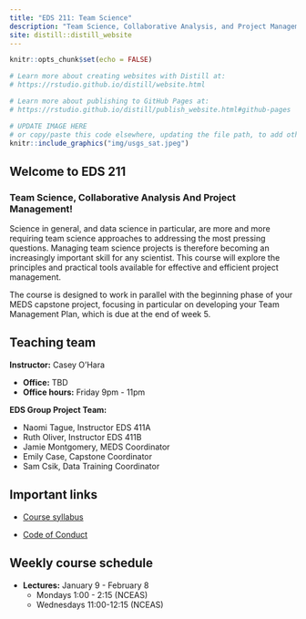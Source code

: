```yaml
---
title: "EDS 211: Team Science"
description: "Team Science, Collaborative Analysis, and Project Management"
site: distill::distill_website
---
```


```r
knitr::opts_chunk$set(echo = FALSE)

# Learn more about creating websites with Distill at:
# https://rstudio.github.io/distill/website.html

# Learn more about publishing to GitHub Pages at:
# https://rstudio.github.io/distill/publish_website.html#github-pages

```

```r

# UPDATE IMAGE HERE 
# or copy/paste this code elsewhere, updating the file path, to add other images to your site!
knitr::include_graphics("img/usgs_sat.jpeg")
```

## Welcome to EDS 211

### Team Science, Collaborative Analysis And Project Management!

Science in general, and data science in particular, are more and more requiring team science approaches to addressing the most pressing questions. Managing team science projects is therefore becoming an increasingly important skill for any scientist. This course will explore the principles and practical tools available for effective and efficient project management.

The course is designed to work in parallel with the beginning phase of your MEDS capstone project, focusing in particular on developing your Team Management Plan, which is due at the end of week 5.  

## Teaching team

**Instructor:** Casey O'Hara

-   **Office:** TBD
-   **Office hours:** Friday 9pm - 11pm

**EDS Group Project Team:** 

- Naomi Tague, Instructor EDS 411A
- Ruth Oliver, Instructor EDS 411B
- Jamie Montgomery, MEDS Coordinator
- Emily Case, Capstone Coordinator
- Sam Csik, Data Training Coordinator

## Important links

- [Course syllabus](https://docs.google.com/document/d/10hUvWlGR8fjW2Yt98PW00S9ngWFeJfW-8bm_ONg-s54/edit)

- [Code of Conduct](code_of_conduct.html)

## Weekly course schedule

- **Lectures:**  January 9 - February 8
    - Mondays 1:00 - 2:15 (NCEAS)
    - Wednesdays 11:00-12:15 (NCEAS)

<!-- ## Learning objectives -->

<!-- Condimentum id venenatis a condimentum. Ultricies mi quis hendrerit dolor magna eget est. Turpis egestas maecenas pharetra convallis. Sem nulla pharetra diam sit amet. Diam volutpat commodo sed egestas egestas fringilla. Mauris in aliquam sem fringilla ut morbi tincidunt augue interdum. Ornare massa eget egestas purus viverra accumsan in. -->

<!-- -   Vulputate eu scelerisque felis imperdiet proin. -->
<!-- -   Euismod nisi porta lorem mollis aliquam. -->
<!-- -   Urna molestie at elementum eu facilisis sed odio morbi quis. -->
<!-- -   Convallis a cras semper auctor neque. Semper quis lectus nulla at volutpat diam ut venenatis tellus. -->

<!-- ## Course requirements -->

<!-- Concurrent enrollment in EDS 411A. -->

<!-- ## Tentative topics -->

<!-- | Week | Lecture topics | Lab topics | -->
<!-- |------|----------------|------------| -->
<!-- | 1    | Topics         | Topics     | -->
<!-- | 2    | Topics         | Topics     | -->
<!-- | 3    | Topics         | Topics     | -->
<!-- | 4    | Topics         | Topics     | -->
<!-- | 5    | Topics         | Topics     | -->
<!-- | 6    | Topics         | Topics     | -->
<!-- | 7    | Topics         | Topics     | -->
<!-- | 8    | Topics         | Topics     | -->
<!-- | 9    | Topics         | Topics     | -->
<!-- | 10   | Topics         | Topics     | -->
